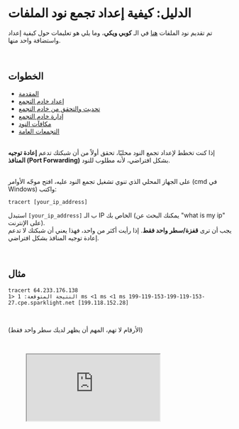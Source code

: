 # الدليل: كيفية إعداد تجمع نود الملفات 

تم تقديم نود الملفات [هنا](/company/technology/copi-nodes) في الـ **كوبي ويكي**، وما يلي هو تعليمات حول كيفية إعداد واستضافة واحد منها.  

<br />

## الخطوات

- [المقدمة](/docs/nodes/guide-file-node-pool/introduction)  
- [إعداد خادم التجمع](/docs/nodes/guide-file-node-pool/pool-server-setup)  
- [تحديث والتحقق من خادم التجمع](/docs/nodes/guide-file-node-pool/update-verify-server)  
- [إدارة خادم التجمع](/docs/nodes/guide-file-node-pool/manage-server)  
- [مكافآت النود](/docs/nodes/guide-file-node-pool/node-rewards)  
- [التجمعات العامة](/docs/nodes/guide-file-node-pool/public-pools)  

<br />

<div className="note-box danger rtl transparent">
  إذا كنت تخطط لإعداد تجمع النود محليًا، تحقق أولاً من أن شبكتك تدعم <b>إعادة توجيه المنافذ (Port Forwarding)</b> بشكل افتراضي، لأنه مطلوب للنود.
</div>

<br />

على الجهاز المحلي الذي تنوي تشغيل تجمع النود عليه، افتح موجّه الأوامر (cmd في Windows) واكتب:  

<div
  className="rounded-xl border border-white/10 bg-zinc-900/60 p-4 font-mono text-sm overflow-x-auto"
  dir="ltr"
>
  <pre className="whitespace-pre-wrap m-0"><code className="language-bash">tracert [your_ip_address]</code></pre>
</div>

استبدل <code>[your_ip_address]</code> ب الـ IP الخاص بك (يمكنك البحث عن "what is my ip" على الإنترنت).  
يجب أن ترى <b>قفزة/سطر واحد فقط</b>. إذا رأيت أكثر من واحد، فهذا يعني أن شبكتك لا تدعم إعادة توجيه المنافذ بشكل افتراضي.  

<br />

## مثال

<div
  className="rounded-xl border border-white/10 bg-zinc-900/60 p-4 font-mono text-sm overflow-x-auto"
  dir="ltr"
>
  <pre className="whitespace-pre-wrap m-0"><code className="language-bash">tracert 64.233.176.138
النتيجة المتوقعة: 1 &lt;1 ms &lt;1 ms &lt;1 ms 199-119-153-199-119-153-27.cpe.sparklight.net [199.118.152.28]</code></pre>
</div>

<br />

(الأرقام لا تهم، المهم أن يظهر لديك سطر واحد فقط)

<br />

<figure className="img-center my-6">
  <iframe
    className="w-full aspect-video rounded-xl border border-white/10"
    src="https://www.youtube.com/embed/BDe4XdVUILo"
    title="إعداد تجمع نود الملفات"
    loading="lazy"
    allow="accelerometer; autoplay; clipboard-write; encrypted-media; gyroscope; picture-in-picture; web-share"
    allowFullScreen
  />
  <figcaption className="mt-2 text-sm text-white/70">
    شاهد الدليل الكامل حول كيفية إعداد تجمع نود الملفات.
  </figcaption>
</figure>
